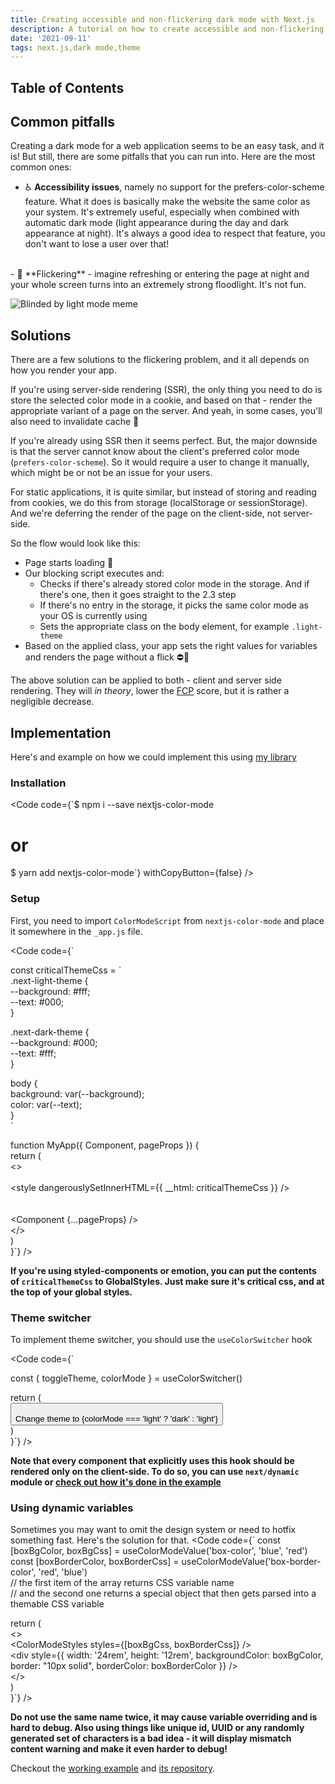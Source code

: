 ```yaml
---
title: Creating accessible and non-flickering dark mode with Next.js
description: A tutorial on how to create accessible and non-flickering dark mode with Next.js for both SSR and SSG.
date: '2021-09-11'
tags: next.js,dark mode,theme
---
```


## Table of Contents

## Common pitfalls

Creating a dark mode for a web application seems to be an easy task, and it is! But still, there are some pitfalls that you can run into. Here are the most common ones:
- ♿️ **Accessibility issues**, namely no support for the prefers-color-scheme feature. What it does is basically make the website the same color as your system. It's extremely useful, especially when combined with automatic dark mode (light appearance during the day and dark appearance at night). It's always a good idea to respect that feature, you don't want to lose a user over that!
<br />
- 📸 **Flickering** - imagine refreshing or entering the page at night and your whole screen turns into an extremely strong floodlight. It's not fun.

![Blinded by light mode meme](./posts/test/blinded-by-light-mode.png)

## Solutions

There are a few solutions to the flickering problem, and it all depends on how you render your app.  

If you're using server-side rendering (SSR), the only thing you need to do is store the selected color mode in a cookie, and based on that - render the appropriate variant of a page on the server. And yeah, in some cases, you'll also need to invalidate cache 🤟

If you're already using SSR then it seems perfect. But, the major downside is that the server cannot know about the client's preferred color mode (`prefers-color-scheme`). So it would require a user to change it manually, which might be or not be an issue for your users.

For static applications, it is quite similar, but instead of storing and reading from cookies, we do this from storage (localStorage or sessionStorage). And we're deferring the render of the page on the client-side, not server-side.

So the flow would look like this:
- Page starts loading 🔄 
- Our blocking script executes and:
  - Checks if there's already stored color mode in the storage. And if there's one, then it goes straight to the 2.3 step
  - If there's no entry in the storage, it picks the same color mode as your OS is currently using
  - Sets the appropriate class on the body element, for example `.light-theme`
- Based on the applied class, your app sets the right values for variables and renders the page without a flick ⛔📸 

The above solution can be applied to both - client and server side rendering. They will *in theory*, lower the [FCP](https://web.dev/fcp/) score, but it is rather a negligible decrease.

## Implementation

Here's and example on how we could implement this using [my library](https://github.com/Blazity/nextjs-color-mode)

### Installation
<Code code={`$ npm i --save nextjs-color-mode
  
# or  
  
$ yarn add nextjs-color-mode`} withCopyButton={false} />

### Setup
First, you need to import `ColorModeScript` from `nextjs-color-mode` and place it somewhere in the `_app.js` file.

<Code code={`
  
const criticalThemeCss = \`  
.next-light-theme {  
--background: #fff;  
--text: #000;  
}  
  
.next-dark-theme {  
--background: #000;  
--text: #fff;  
}  
  
body {  
  background: var(--background);  
  color: var(--text);  
}  
\`  
  
function MyApp({ Component, pageProps }) {  
  return (   
    <>  
      <Head>  
        <style dangerouslySetInnerHTML={{ __html: criticalThemeCss }} />  
      </Head>  
      <ColorModeScript />  
      <Component {...pageProps} />  
    </>  
  )  
}`} />

**If you're using styled-components or emotion, you can put the contents of `criticalThemeCss` to GlobalStyles. Just make sure it's critical css, and at the top of your global styles.**

### Theme switcher

To implement theme switcher, you should use the `useColorSwitcher` hook

<Code code={`
  
  const { toggleTheme, colorMode } = useColorSwitcher()  
  
  return (  
    <button onClick={toggleTheme}>  
      Change theme to {colorMode === 'light' ? 'dark' : 'light'}  
    </button>  
  )  
}`} />

**Note that every component that explicitly uses this hook should be rendered only on the client-side. To do so, you can use `next/dynamic` module or [check out how it's done in the example](https://github.com/Blazity/nextjs-color-mode/blob/master/example/pages/index.js#L5)**

### Using dynamic variables

Sometimes you may want to omit the design system or need to hotfix something fast. Here's the solution for that.
<Code code={`
  const [boxBgColor, boxBgCss] = useColorModeValue('box-color', 'blue', 'red')  
  const [boxBorderColor, boxBorderCss] = useColorModeValue('box-border-color', 'red', 'blue')  
  // the first item of the array returns CSS variable name  
  // and the second one returns a special object that then gets parsed into a themable CSS variable  
  
  return (  
    <>  
      <ColorModeStyles styles={[boxBgCss, boxBorderCss]} />  
      <div style={{ width: '24rem', height: '12rem', backgroundColor: boxBgColor, border: "10px solid", borderColor: boxBorderColor }} />  
    </>  
  )  
}`} />

**Do not use the same name twice, it may cause variable overriding and is hard to debug. Also using things like unique id, UUID or any randomly generated set of characters is a bad idea - it will display mismatch content warning and make it even harder to debug!**


Checkout the [working example](https://nextjs-color-mode.vercel.app/) and [its repository](https://github.com/Blazity/nextjs-color-mode/tree/master/example).